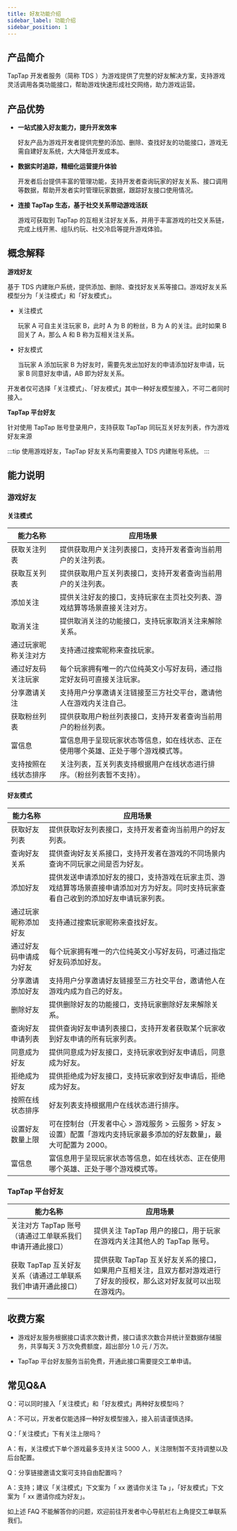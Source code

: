 ```yaml
---
title: 好友功能介绍
sidebar_label: 功能介绍
sidebar_position: 1
---
```


## 产品简介

TapTap 开发者服务（简称 TDS ）为游戏提供了完整的好友解决方案，支持游戏灵活调用各类功能接口，帮助游戏快速形成社交网络，助力游戏运营。

## 产品优势

- **一站式接入好友能力，提升开发效率**

    好友产品为游戏开发者提供完整的添加、删除、查找好友的功能接口，游戏无需自建好友系统，大大降低开发成本。

- **数据实时追踪，精细化运营提升体验**

    开发者后台提供丰富的管理功能，支持开发者查询玩家的好友关系、接口调用等数据，帮助开发者实时管理玩家数据，跟踪好友接口使用情况。

- **连接 TapTap 生态，基于社交关系带动游戏活跃**

    游戏可获取到 TapTap 的互相关注好友关系，并用于丰富游戏的社交关系链，完成上线开黑、组队约玩、社交冷启等提升游戏体验。



## 概念解释

**游戏好友**

基于 TDS 内建账户系统，提供添加、删除、查找好友关系等接口。游戏好友关系模型分为「关注模式」和「好友模式」。

- 关注模式

    玩家 A 可自主关注玩家 B，此时 A 为 B 的粉丝，B 为 A 的关注。此时如果 B 回关了 A，那么 A 和 B 称为互相关注关系。

- 好友模式

    当玩家 A 添加玩家 B 为好友时，需要先发出加好友的申请添加好友申请，玩家 B 同意好友申请，AB 即为好友关系。

开发者仅可选择「关注模式」、「好友模式」其中一种好友模型接入，不可二者同时接入。

**TapTap 平台好友**

针对使用 TapTap 账号登录用户，支持获取 TapTap 同玩互关好友列表，作为游戏好友来源

:::tip
使用游戏好友，TapTap 好友关系均需要接入 TDS 内建账号系统。
:::

## 能力说明

### 游戏好友

#### 关注模式

| **能力名称**                                                 | **应用场景**                                                 |
| ------------------------------------------------------------ | ------------------------------------------------------------ |
| 获取关注列表                                                 | 提供获取用户关注列表接口，支持开发者查询当前用户的关注列表。 |
| 获取互关列表                                                 | 提供获取用户互关列表接口，支持开发者查询当前用户的关注列表。 |
| 添加关注                                                     | 提供关注好友的接口，支持玩家在主页社交列表、游戏结算等场景直接关注对方。 |
| 取消关注                                                     | 提供取消关注的功能接口，支持玩家取消关注来解除关系。         |
| 通过玩家昵称关注对方  | 支持通过搜索昵称来查找玩家。                               |
| 通过好友码关注玩家 | 每个玩家拥有唯一的六位纯英文小写好友码，通过指定好友码可直接关注玩家。  |
| 分享邀请关注                                                 | 支持用户分享邀请关注链接至三方社交平台，邀请他人在游戏内关注自己。 |
| 获取粉丝列表                                                 | 提供获取用户粉丝列表接口，支持开发者查询当前用户的粉丝列表。 |
| 富信息                                                       | 富信息用于呈现玩家状态等信息，如在线状态、正在使用哪个英雄、正处于哪个游戏模式等。 |
| 支持按照在线状态排序                                         | 关注列表，互关列表支持根据用户在线状态进行排序。（粉丝列表暂不支持）。 |

#### 好友模式

| **能力名称**           | **应用场景**                                                 |
| ---------------------- | ------------------------------------------------------------ |
| 获取好友列表           | 提供获取好友列表接口，支持开发者查询当前用户的好友列表。     |
| 查询好友关系           | 提供查询好友关系接口，支持开发者在游戏的不同场景内查询不同玩家之间是否为好友。 |
| 添加好友               | 提供发送申请添加好友的接口，支持游戏在玩家主页、游戏结算等场景直接申请添加对方为好友。同时支持玩家查看自己收到的添加好友申请玩家列表。 |
| 通过玩家昵称添加好友   | 支持通过搜索玩家昵称来查找好友。                               |
| 通过好友码申请成为好友 | 每个玩家拥有唯一的六位纯英文小写好友码，可通过指定好友码添加好友。  |
| 分享邀请添加好友       | 支持用户分享邀请好友链接至三方社交平台，邀请他人在游戏内成为自己的好友。 |
| 删除好友               | 提供删除好友的功能接口，支持玩家删除好友来解除关系。         |
| 查询好友申请列表       | 提供查询好友申请列表接口，支持开发者获取某个玩家收到好友申请的所有玩家列表。 |
| 同意成为好友           | 提供同意成为好友接口，支持玩家收到好友申请后，同意成为好友。   |
| 拒绝成为好友           | 提供拒绝成为好友接口，支持玩家收到好友申请后，拒绝成为好友。   |
| 按照在线状态排序       | 好友列表支持根据用户在线状态进行排序。                       |
| 设置好友数量上限       | 可在控制台（开发者中心 > 游戏服务 > 云服务 > 好友 > 设置）配置「游戏内支持玩家最多添加的好友数量」，最大可配置为 2000。 |
| 富信息                 | 富信息用于呈现玩家状态等信息，如在线状态、正在使用哪个英雄、正处于哪个游戏模式等。 |



### TapTap 平台好友

| **能力名称**                                                 | **应用场景**                                                 |
| ------------------------------------------------------------ | ------------------------------------------------------------ |
| 关注对方 TapTap 账号（请通过工单联系我们申请开通此接口） | 提供关注 TapTap 用户的接口，用于玩家在游戏内关注其他人的 TapTap 账号。 |
| 获取 TapTap 互关好友关系（请通过工单联系我们申请开通此接口） | 提供获取 TapTap 互关好友关系的接口，如果用户互相关注，且双方都对游戏进行了好友的授权，那么这对好友就可以出现在游戏内。 |

## 收费方案

- 游戏好友服务根据接口请求次数计费，接口请求次数合并统计至数据存储服务，共享每天 3 万次免费额度，超出部分 1.0 元 / 万次。

- TapTap 平台好友服务当前免费，开通此接口需要提交工单申请。



## 常见Q&A

Q：可以同时接入「关注模式」和「好友模式」两种好友模型吗？

A：不可以，开发者仅能选择一种好友模型接入，接入前请谨慎选择。


Q：「关注模式」下有关注上限吗？

A：有，关注模式下单个游戏最多支持关注 5000 人，关注限制暂不支持调整以及后台配置。


Q：分享链接邀请文案可支持自由配置吗？

A：支持；建议「关注模式」下文案为「 xx 邀请你关注 Ta 」，「好友模式」下文案为「 xx 邀请你成为好友」。

如上述 FAQ 不能解答你的问题，欢迎前往开发者中心导航栏右上角提交工单联系我们。
